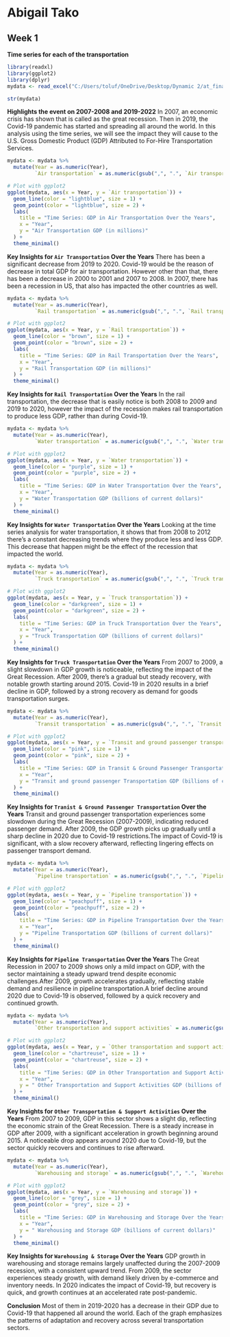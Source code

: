 # Abigail Tako

## Week 1 
**Time series for each of the transportation**

```r
library(readxl)
library(ggplot2)
library(dplyr)
mydata <- read_excel("C:/Users/toluf/OneDrive/Desktop/Dynamic 2/at_finalmain/Table_Project.xlsx", sheet = "Sheet2")

str(mydata)
```

**Highlights the event on 2007-2008 and 2019-2022**
In 2007, an economic crisis has shown that is called as the great recession. Then in 2019, the Covid-19 pandemic has started and spreading all around the world. In this analysis using the time series, we will see the impact they will cause to the  U.S. Gross Domestic Product (GDP) Attributed to For-Hire Transportation Services.

```r
mydata <- mydata %>%
  mutate(Year = as.numeric(Year),
         `Air transportation` = as.numeric(gsub(",", ".", `Air transportation`)))

# Plot with ggplot2
ggplot(mydata, aes(x = Year, y = `Air transportation`)) +
  geom_line(color = "lightblue", size = 1) +
  geom_point(color = "lightblue", size = 2) +
  labs(
    title = "Time Series: GDP in Air Transportation Over the Years",
    x = "Year",
    y = "Air Transportation GDP (in millions)"
  ) +
  theme_minimal()
```

**Key Insights for `Air Transportation` Over the Years**
There has been a significant decrease from 2019 to 2020. Covid-19 would be the reason of decrease in total GDP for air transportation. However other than that, there has been a decrease in 2000 to 2001 and 2007 to 2008. In 2007, there has been a recession in US, that also has impacted the other countries as well. 


```r
mydata <- mydata %>%
  mutate(Year = as.numeric(Year),
         `Rail transportation` = as.numeric(gsub(",", ".", `Rail transportation`)))

# Plot with ggplot2
ggplot(mydata, aes(x = Year, y = `Rail transportation`)) +
  geom_line(color = "brown", size = 1) +
  geom_point(color = "brown", size = 2) +
  labs(
    title = "Time Series: GDP in Rail Transportation Over the Years",
    x = "Year",
    y = "Rail Transportation GDP (in millions)"
  ) +
  theme_minimal()
```



**Key Insights for `Rail Transportation` Over the Years**
In the rail transportation, the decrease that is easily notice is both 2008 to 2009 and 2019 to 2020, however the impact of the recession makes rail transportation to produce less GDP, rather than during Covid-19. 


```r
mydata <- mydata %>%
  mutate(Year = as.numeric(Year),
         `Water transportation` = as.numeric(gsub(",", ".", `Water transportation`)))

# Plot with ggplot2
ggplot(mydata, aes(x = Year, y = `Water transportation`)) +
  geom_line(color = "purple", size = 1) +
  geom_point(color = "purple", size = 2) +
  labs(
    title = "Time Series: GDP in Water Transportation Over the Years",
    x = "Year",
    y = "Water Transportation GDP (billions of current dollars)"
  ) +
  theme_minimal()
```


**Key Insights for `Water Transportation` Over the Years**
Looking at the time series analysis for water transportation, it shows that from 2008 to 2012 there's a constant decreasing trends where they produce less and less GDP. This decrease that happen might be the effect of the recession that impacted the world.


```r
mydata <- mydata %>%
  mutate(Year = as.numeric(Year),
         `Truck transportation` = as.numeric(gsub(",", ".", `Truck transportation`)))

# Plot with ggplot2
ggplot(mydata, aes(x = Year, y = `Truck transportation`)) +
  geom_line(color = "darkgreen", size = 1) +
  geom_point(color = "darkgreen", size = 2) +
  labs(
    title = "Time Series: GDP in Truck Transportation Over the Years",
    x = "Year",
    y = "Truck Transportation GDP (billions of current dollars)"
  ) +
  theme_minimal()
```


**Key Insights for `Truck Transportation` Over the Years**
From 2007 to 2009, a slight slowdown in GDP growth is noticeable, reflecting the impact of the Great Recession. After 2009, there’s a gradual but steady recovery, with notable growth starting around 2015. Covid-19 in 2020 results in a brief decline in GDP, followed by a strong recovery as demand for goods transportation surges. 


```r
mydata <- mydata %>%
  mutate(Year = as.numeric(Year),
         `Transit transportation` = as.numeric(gsub(",", ".", `Transit and ground passenger transportation`)))

# Plot with ggplot2
ggplot(mydata, aes(x = Year, y = `Transit and ground passenger transportation`)) +
  geom_line(color = "pink", size = 1) +
  geom_point(color = "pink", size = 2) +
  labs(
    title = "Time Series: GDP in Transit & Ground Passenger Transportation Over the Years",
    x = "Year",
    y = "Transit and ground passenger Transportation GDP (billions of current dollars)"
  ) +
  theme_minimal()
```


**Key Insights for `Tranist & Ground Passenger Transportation` Over the Years**
Transit and ground passenger transportation experiences some slowdown during the Great Recession (2007-2009), indicating reduced passenger demand. After 2009, the GDP growth picks up gradually until a sharp decline in 2020 due to Covid-19 restrictions.The impact of Covid-19 is significant, with a slow recovery afterward, reflecting lingering effects on passenger transport demand.


```r
mydata <- mydata %>%
  mutate(Year = as.numeric(Year),
         `Pipeline transportation` = as.numeric(gsub(",", ".", `Pipeline transportation`)))

# Plot with ggplot2
ggplot(mydata, aes(x = Year, y = `Pipeline transportation`)) +
  geom_line(color = "peachpuff", size = 1) +
  geom_point(color = "peachpuff", size = 2) +
  labs(
    title = "Time Series: GDP in Pipeline Transportation Over the Years",
    x = "Year",
    y = "Pipeline Transportation GDP (billions of current dollars)"
  ) +
  theme_minimal()
```


**Key Insights for `Pipeline Transportation` Over the Years**
The Great Recession in 2007 to 2009 shows only a mild impact on GDP, with the sector maintaining a steady upward trend despite economic challenges.After 2009, growth accelerates gradually, reflecting stable demand and resilience in pipeline transportation.A brief decline around 2020 due to Covid-19 is observed, followed by a quick recovery and continued growth.


```r
mydata <- mydata %>%
  mutate(Year = as.numeric(Year),
         `Other transportation and support activities` = as.numeric(gsub(",", ".", `Other transportation and support activities`)))

# Plot with ggplot2
ggplot(mydata, aes(x = Year, y = `Other transportation and support activities`)) +
  geom_line(color = "chartreuse", size = 1) +
  geom_point(color = "chartreuse", size = 2) +
  labs(
    title = "Time Series: GDP in Other Transportation and Support Activities Over the Years",
    x = "Year",
    y = " Other Transportation and Support Activities GDP (billions of current dollars)"
  ) +
  theme_minimal()
```


**Key Insights for `Other Transportation & Support Activities` Over the Years**
From 2007 to 2009, GDP in this sector shows a slight dip, reflecting the economic strain of the Great Recession. There is a steady increase in GDP after 2009, with a significant acceleration in growth beginning around 2015. A noticeable drop appears around 2020 due to Covid-19, but the sector quickly recovers and continues to rise afterward.


```r
mydata <- mydata %>%
  mutate(Year = as.numeric(Year),
         `Warehousing and storage` = as.numeric(gsub(",", ".", `Warehousing and storage`)))

# Plot with ggplot2
ggplot(mydata, aes(x = Year, y = `Warehousing and storage`)) +
  geom_line(color = "grey", size = 1) +
  geom_point(color = "grey", size = 2) +
  labs(
    title = "Time Series: GDP in Warehousing and Storage Over the Years",
    x = "Year",
    y = " Warehousing and Storage GDP (billions of current dollars)"
  ) +
  theme_minimal()
```


**Key Insights for `Warehousing & Storage` Over the Years**
GDP growth in warehousing and storage remains largely unaffected during the 2007-2009 recession, with a consistent upward trend. From 2009, the sector experiences steady growth, with demand likely driven by e-commerce and inventory needs. In 2020 indicates the impact of Covid-19, but recovery is quick, and growth continues at an accelerated rate post-pandemic.


**Conclusion**
Most of them in 2019-2020 has a decrease in their GDP due to Covid-19 that happened all around the world. Each of the graph emphasizes the patterns of adaptation and recovery across several transportation sectors.
